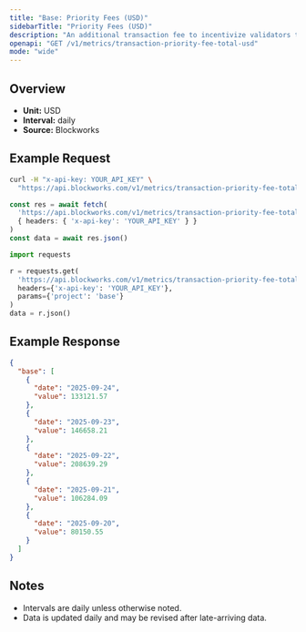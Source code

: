 ```yaml
---
title: "Base: Priority Fees (USD)"
sidebarTitle: "Priority Fees (USD)"
description: "An additional transaction fee to incentivize validators to prioritize and execute transactions."
openapi: "GET /v1/metrics/transaction-priority-fee-total-usd"
mode: "wide"
---
```


## Overview

- **Unit:** USD
- **Interval:** daily
- **Source:** Blockworks

## Example Request

<CodeGroup>

```bash cURL
curl -H "x-api-key: YOUR_API_KEY" \
  "https://api.blockworks.com/v1/metrics/transaction-priority-fee-total-usd?project=base"
```

```typescript TypeScript
const res = await fetch(
  'https://api.blockworks.com/v1/metrics/transaction-priority-fee-total-usd?project=base',
  { headers: { 'x-api-key': 'YOUR_API_KEY' } }
)
const data = await res.json()
```

```python Python
import requests

r = requests.get(
  'https://api.blockworks.com/v1/metrics/transaction-priority-fee-total-usd',
  headers={'x-api-key': 'YOUR_API_KEY'},
  params={'project': 'base'}
)
data = r.json()
```

</CodeGroup>

## Example Response

```json
{
  "base": [
    {
      "date": "2025-09-24",
      "value": 133121.57
    },
    {
      "date": "2025-09-23",
      "value": 146658.21
    },
    {
      "date": "2025-09-22",
      "value": 208639.29
    },
    {
      "date": "2025-09-21",
      "value": 106284.09
    },
    {
      "date": "2025-09-20",
      "value": 80150.55
    }
  ]
}
```

## Notes
- Intervals are daily unless otherwise noted.
- Data is updated daily and may be revised after late-arriving data.